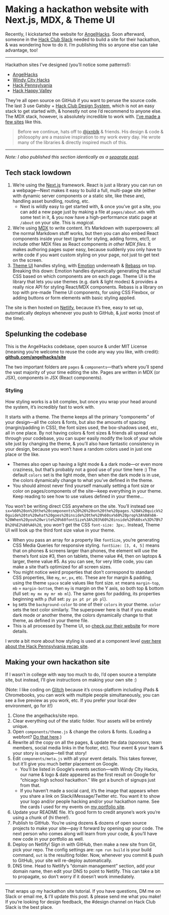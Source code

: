 
# Making a hackathon website with Next.js, MDX, & Theme UI

Recently, I kickstarted the website for [AngelHacks](https://angelhacks.org). Soon afterward, someone in the [Hack Club Slack](https://hackclub.com/community/) needed to build a site for their hackathon, & was wondering how to do it. I’m publishing this so anyone else can take advantage, too!

***

Hackathon sites I’ve designed (you’ll notice some patterns!):

<LinkList>

- [AngelHacks](https://angelhacks.org)
- [Windy City Hacks](https://windyhacks.com)
- [Hack Pennsylvania](https://2019.hackpenn.com)
- [Hack Happy Valley](https://hackhappyvalley.com)

</LinkList>

They’re all open source on GitHub if you want to peruse the source code. The last 3 use Gatsby + [Hack Club Design System](https://design.hackclub.com), which is not an easy stack to get started with, & honestly not one I’d recommend to anyone else. The MDX stack, however, is absolutely incredible to work with. [I’ve made a few sites](https://notebook.lachlanjc.me/2019-09-06_my_websites_look_the_same/) like this.

> Before we continue, hats off to [@jxnblk](https://jxnblk.com) & friends. His design & code & philosophy are a massive inspiration to my work every day. He wrote many of the libraries & directly inspired much of this.

***

*Note: I also published this section identically as a [separate post](https://notebook.lachlanjc.me/2019-09-06_explaining_next_mdx_theme_ui/).*

## Tech stack lowdown

1. We’re using the [Next.js](https://nextjs.org/) framework. React is just a library you can run on a webpage—Next makes it easy to build a full, multi-page site (either with dynamic server components or a static site, like these are), handling asset bundling, routing, etc.
	  - Next is wildly easy to get started with, & once you’ve got a site, you can add a new page just by making a file at `pages/about.mdx` with some text in it, & you now have a high-performance static page at `/about` on your site. This is *magical*.
2. We’re using [MDX](https://mdxjs.com) to write content. It’s Markdown with superpowers: all the normal Markdown stuff works, but then you can also embed React components inside your text (great for styling, adding forms, etc!), or include other MDX files as React components *in other MDX files*. It makes authoring pages super easy, because suddenly you only have to write code if you want custom styling on your page, not just to get text on the screen.
3. [Theme UI](https://theme-ui.com) handles styling, with [Emotion](https://emotion.sh) underneath & [Rebass](https://rebassjs.org) on top. Breaking this down: Emotion handles dynamically generating the actual CSS based on which components are on each page. Theme UI is the library that lets you use themes (e.g. dark & light modes) & provides a really nice API for styling React/MDX components. Rebass is a library on top with pre-made Theme UI components, for using CSS Flexbox, or adding buttons or form elements with basic styling applied.

The site is then hosted on [Netlify](https://netlify.com), because it’s free, easy to set up, automatically deploys whenever you push to GitHub, & *just works* (most of the time).

## Spelunking the codebase

This is the AngelHacks codebase, open source & under MIT License (meaning you’re welcome to reuse the code any way you like, with credit): [**github.com/angelhacks/site**](https://github.com/angelhacks/site)

The two important folders are `pages` & `components`—that’s where you’ll spend the vast majority of your time editing the site. Pages are written in MDX (or JSX), components in JSX (React components).

### Styling

How styling works is a bit complex, but once you wrap your head around the system, it’s incredibly fast to work with.

It starts with a theme. The theme keeps all the primary “components” of your design—all the colors & fonts, but also the amounts of spacing (margin/padding in CSS), the font sizes used, the box-shadows used, etc, all in one place. By not having colors & font sizes & friends all spread out through your codebase, you can super easily modify the look of your whole site just by changing the theme, & you’ll also have fantastic consistency in your design, because you won’t have a random colors used in just one place or the like.

- Themes also open up having a light mode & a dark mode—or even more craziness, but that’s probably not a good use of your time here :) The default `colors` set is the light mode, then when the dark mode is in use, the colors dynamically change to what you’ve defined in the theme.
- You should almost never find yourself manually setting a font size or color on pages/components of the site—keep everything in your theme. Keep reading to see how to use values defined in your theme…

You won’t be writing direct CSS anywhere on the site. You’ll instead see `sx=%60%20on%20the%20components%20%26%20on%20the%20pages.%20A%20quick%20guide%20to%20what%20goes%20inside%20the%20%60sx%60%20prop%3A%0A%0A-%20When%20you%20write%20%60fontSize%3A%203%60%20inside%20%60sx%3D%7B%7B%20%E2%80%A6%20`, you *won’t* get the CSS `font-size: 3px;`. Instead, Theme UI will look up the third font size value in your theme.
- When you pass an array for a property like `fontSize`, you’re generating CSS Media Queries for responsive styling. `fontSize: [3, 4, 5]` means that on phones & screens larger than phones, the element will use the theme’s font size #3, then on tablets, theme value #4, then on laptops & larger, theme value #5. As you can see, for very little code, you can make a site that’s optimized for all screen sizes.
- You might notice weird properties that don’t correspond to standard CSS properties, like `my`, `mr`, `px`, etc. These are for margin & padding, using the theme `space` scale values like font size. `mt` means `margin-top`, `mb` = `margin-bottom`, then `my` is margin on the Y axis, so both top & bottom (full set: `my mx my mr mb ml`). The same goes for padding, its properties beginning with `p` (full set: `py px pt pr pb pl`).
- `bg` sets the `background-color` to one of their `colors` in your theme. `color` sets the text color similarly. The superpower here is that if you enable dark mode or another theme, the colors dynamically change to that theme, as defined in your theme file.
- This is all processed by Theme UI, so [check our their website](https://theme-ui.com) for more details.

I wrote a bit more about how styling is used at a component level [over here about the Hack Pennsylvania recap site](https://notebook.lachlanjc.me/2019-08-15_hack_penn_site/).

## Making your own hackathon site

If I wasn’t in college with way too much to do, I’d open source a template site, but instead, I’ll give instructions on making your own site :)

(Note: I like coding on [Glitch](https://glitch.com) because it’s cross-platform including iPads & Chromebooks, you can work with multiple people simultaneously, you can see a live preview as you work, etc. If you prefer your local dev environment, go for it!)

1. Clone the angelhacks/site repo.
2. Clear everything out of the static folder. Your assets will be entirely unique.
3. Open `components/theme.js` & change the colors & fonts. (Loading a webfont? [Do that here](https://github.com/angelhacks/site/blob/master/pages/_app.js#L28).)
4. Rewrite all the copy on all the pages, & update the data (sponsors, team members, social media links in the footer, etc). Your event & your team & your story is unique—tell that story!
5. Edit `components/meta.js` with all your event details. This takes forever, but it’ll give you much better placement on Google.
    - You’ll be listed in Google’s events section—with Windy CIty Hacks, our name & logo & date appeared as the first result on Google for “chicago high school hackathon.” We got a bunch of signups just from that.
    - If you haven’t made a social card, it’s the image that appears when you share a link on Slack/iMessage/Twitter etc. You want it to show your logo and/or people hacking and/or your hackathon name. See the cards I used for my events on [my portfolio site](https://lachlanjc.me).
7. Update your README file. It’s good form to credit anyone’s work you’re using a chunk of (hi there!).
8. Publish to GitHub. You’re using dozens & dozens of open source projects to make your site—pay it forward by opening up your code. The next person who comes along will learn from your code, & you’ll have new code in your portfolio as well.
9. Deploy on Netlify! Sign in with GitHub, then make a new site from Git, pick your repo. The config settings are: `npm run build` is your build command, `out` is the resulting folder. Now, whenever you commit & push to GitHub, your site will re-deploy automatically.
10. DNS time. Head to Netlify’s “domain management” section, add your domain name, then edit your DNS to point to Netlify. This can take a bit to propagate, so don’t worry if it doesn’t work immediately.

***

That wraps up my hackathon site tutorial. If you have questions, DM me on Slack or email me, & I’ll update this post. & please send me what you make! If you’re looking for design feedback, the #design channel on Hack Club Slack is the best place.
